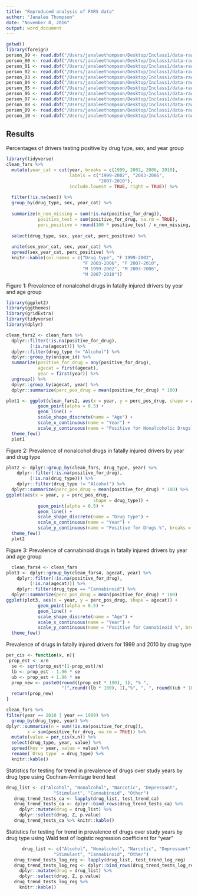 ```yaml
---
title: "Reproduced analysis of FARS data"
author: "Janalee Thompson"
date: "November 8, 2016"
output: word_document
---
```


```r
getwd()
library(foreign)
person_99 <- read.dbf("/Users/janaleethompson/Desktop/Inclass1/data-raw/yearly_person_data/person_99")
person_00 <- read.dbf("/Users/janaleethompson/Desktop/Inclass1/data-raw/yearly_person_data/person_00")
person_01 <- read.dbf("/Users/janaleethompson/Desktop/Inclass1/data-raw/yearly_person_data/person_01")
person_02 <- read.dbf("/Users/janaleethompson/Desktop/Inclass1/data-raw/yearly_person_data/person_02")
person_03 <- read.dbf("/Users/janaleethompson/Desktop/Inclass1/data-raw/yearly_person_data/person_03")
person_04 <- read.dbf("/Users/janaleethompson/Desktop/Inclass1/data-raw/yearly_person_data/person_04")
person_05 <- read.dbf("/Users/janaleethompson/Desktop/Inclass1/data-raw/yearly_person_data/person_05")
person_06 <- read.dbf("/Users/janaleethompson/Desktop/Inclass1/data-raw/yearly_person_data/person_06")
person_07 <- read.dbf("/Users/janaleethompson/Desktop/Inclass1/data-raw/yearly_person_data/person_07")
person_08 <- read.dbf("/Users/janaleethompson/Desktop/Inclass1/data-raw/yearly_person_data/person_08")
person_09 <- read.dbf("/Users/janaleethompson/Desktop/Inclass1/data-raw/yearly_person_data/person_09")
person_10 <- read.dbf("/Users/janaleethompson/Desktop/Inclass1/data-raw/yearly_person_data/person_10")
```

## Results
Percentages of drivers testing positive by drug type, sex, and year group

```r
library(tidyverse)
clean_fars %>%
  mutate(year_cat = cut(year, breaks = c(1999, 2002, 2006, 2010),
                        labels = c("1999-2002", "2003-2006",
                                   "2007-2010"),
                        include.lowest = TRUE, right = TRUE)) %>%
  
  filter(!is.na(sex)) %>%
  group_by(drug_type, sex, year_cat) %>%
  
  summarize(n_non_missing = sum(!is.na(positive_for_drug)),
            positive_test = sum(positive_for_drug, na.rm = TRUE),
            perc_positive = round(100 * positive_test / n_non_missing, 1)) %>%
  
  select(drug_type, sex, year_cat, perc_positive) %>%
  
  unite(sex_year_cat, sex, year_cat) %>%
  spread(sex_year_cat, perc_positive) %>%
  knitr::kable(col.names = c("Drug type", "F 1999-2002",
                             "F 2003-2006", "F 2007-2010",
                             "M 1999-2002", "M 2003-2006",
                             "M 2007-2010"))
```

Figure 1: Prevalence of nonalcohol drugs in fatally injured drivers by year and age group

```r

library(ggplot2)
library(ggthemes)
library(gridExtra)
library(tidyverse)
library(dplyr)

clean_fars2 <- clean_fars %>%
  dplyr::filter(!is.na(positive_for_drug),
         (!is.na(agecat))) %>%
  dplyr::filter(drug_type != "Alcohol") %>%
  dplyr::group_by(unique_id) %>%
  summarize(positive_for_drug = any(positive_for_drug),
            agecat = first(agecat),
            year = first(year)) %>%
  ungroup() %>%
  dplyr::group_by(agecat, year) %>%
  dplyr::summarize(perc_pos_drug = mean(positive_for_drug) * 100) 

plot1 <- ggplot(clean_fars2, aes(x = year, y = perc_pos_drug, shape = agecat)) +
            geom_point(alpha = 0.5) +
            geom_line() +
            scale_shape_discrete(name = "Age") +
            scale_x_continuous(name = "Year") + 
            scale_y_continuous(name = "Positive for Nonalcoholic Drugs %", breaks = c(0, 10, 20, 30), labels = c("0", "10", "20", "30")) +
  theme_few()
  plot1
```


Figure 2: Prevalence of nonalcohol drugs in fatally injured drivers by year and drug type
```r
  
plot2 <- dplyr::group_by(clean_fars, drug_type, year) %>%
    dplyr::filter(!is.na(positive_for_drug),
         (!is.na(drug_type))) %>%
    dplyr::filter(drug_type != "Alcohol") %>%
  dplyr::summarize(perc_pos_drug = mean(positive_for_drug) * 100) %>%
ggplot(aes(x = year, y = perc_pos_drug, 
                                 shape = drug_type)) +
            geom_point(alpha = 0.5) +
            geom_line() +
            scale_shape_discrete(name = "Drug Type") +
            scale_x_continuous(name = "Year") + 
            scale_y_continuous(name = "Positive for Drugs %", breaks = c(0, 5, 10), labels = c("0", "5", "10")) +
  theme_few()
  plot2
```

Figure 3: Prevalence of cannabinoid drugs in fatally injured drivers by year and age group
```r
  clean_fars4 <- clean_fars 
plot3 <- dplyr::group_by(clean_fars4, agecat, year) %>%
    dplyr::filter(!is.na(positive_for_drug),
         (!is.na(agecat))) %>%
    dplyr::filter(drug_type == "Cannabinoid") %>%
  dplyr::summarize(perc_pos_drug = mean(positive_for_drug) * 100) 
ggplot(plot3, aes(x = year, y = perc_pos_drug, shape = agecat)) +
            geom_point(alpha = 0.5) +
            geom_line() +
            scale_shape_discrete(name = "Age") +
            scale_x_continuous(name = "Year") + 
            scale_y_continuous(name = "Positive for Cannabinoid %", breaks = c(0, 5, 10, 15, 20), labels = c("0", "5", "10", "15", "20")) +
  theme_few()
```

Prevalence of drugs in fatally injured drivers for 1999 and 2010 by drug type
```r

per_cis <- function(x, n){
 prop_est <- x/n
  se <- sqrt(prop_est*(1-prop_est)/n)
  lb <- prop_est - 1.96 * se
  ub <- prop_est + 1.96 * se
  prop_new <- paste0(round((prop_est * 100), 1), "% ", 
                     "(",round((lb * 100), 1),"%", ", ", round((ub * 100), 1),"%)")
  return(prop_new)
}

clean_fars %>%
filter(year == 2010 | year == 1999) %>%
  group_by(drug_type, year) %>%
dplyr::summarize(n = sum(!is.na(positive_for_drug)),
        x = sum(positive_for_drug, na.rm = TRUE)) %>%
  mutate(value = per_cis(x,n)) %>%
  select(drug_type, year, value) %>%
  spread(key = year, value = value) %>% 
  rename(`Drug type` = drug_type) %>%
  knitr::kable()
```

Statistics for testing for trend in prevalence of drugs over study years by drug type using Cochran-Armitage trend test
```r
  
drug_list <- c("Alcohol", "Nonalcohol", "Narcotic", "Depressant",
                  "Stimulant", "Cannabinoid", "Other")
   drug_trend_tests_ca <- lapply(drug_list, test_trend_ca)
   drug_trend_tests_ca <- dplyr::bind_rows(drug_trend_tests_ca) %>%
     dplyr::mutate(drug = drug_list) %>%
     dplyr::select(drug, Z, p.value)
   drug_trend_tests_ca %>% knitr::kable()
```

Statistics for testing for trend in prevalence of drugs over study years by drug type using Wald test of logistic regression coefficient for “year”
```r
      drug_list <- c("Alcohol", "Nonalcohol", "Narcotic", "Depressant",
                  "Stimulant", "Cannabinoid", "Other")
   drug_trend_tests_log_reg <- lapply(drug_list, test_trend_log_reg)
   drug_trend_tests_log_reg <- dplyr::bind_rows(drug_trend_tests_log_reg) %>%
     dplyr::mutate(drug = drug_list) %>%
     dplyr::select(drug, Z, p.value)
   drug_trend_tests_log_reg %>% 
     knitr::kable()
```

